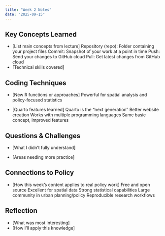```yaml
---
title: "Week 2 Notes"
date: "2025-09-15"
---
```


## Key Concepts Learned
- [List main concepts from lecture]
Repository (repo): Folder containing your project files
Commit: Snapshot of your work at a point in time
Push: Send your changes to GitHub cloud
Pull: Get latest changes from GitHub cloud
- [Technical skills covered]

## Coding Techniques
- [New R functions or approaches]
Powerful for spatial analysis and policy-focused statistics

- [Quarto features learned]
Quarto is the “next generation”
Better website creation
Works with multiple programming languages
Same basic concept, improved features

## Questions & Challenges
- [What I didn't fully understand]

- [Areas needing more practice]

## Connections to Policy
- [How this week's content applies to real policy work]
Free and open source
Excellent for spatial data
Strong statistical capabilities
Large community in urban planning/policy
Reproducible research workflows

## Reflection
- [What was most interesting]
- [How I'll apply this knowledge]
